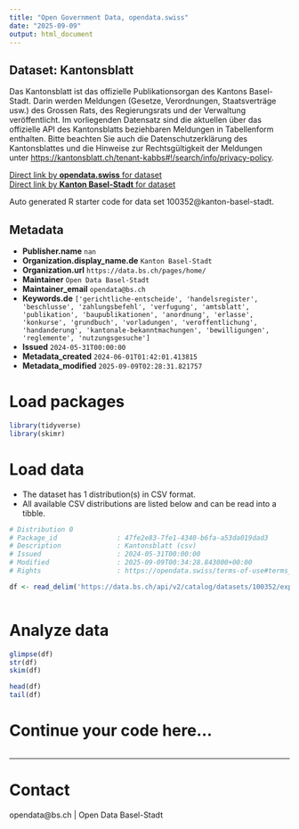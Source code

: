 ```yaml
---
title: "Open Government Data, opendata.swiss"
date: "2025-09-09"
output: html_document
---
```


## Dataset: Kantonsblatt

Das Kantonsblatt ist das offizielle Publikationsorgan des Kantons Basel-Stadt. Darin werden Meldungen (Gesetze, Verordnungen, Staatsverträge usw.) des Grossen Rats, des Regierungsrats und der Verwaltung veröffentlicht. Im vorliegenden Datensatz sind die aktuellen über das offizielle API des Kantonsblatts beziehbaren Meldungen in Tabellenform enthalten. Bitte beachten Sie auch die Datenschutzerklärung des Kantonsblattes und die Hinweise zur Rechtsgültigkeit der Meldungen unter [https://kantonsblatt.ch/tenant-kabbs#!/search/info/privacy-policy](https://kantonsblatt.ch/tenant-kabbs#!/search/info/privacy-policy). 

[Direct link by **opendata.swiss** for dataset](https://opendata.swiss/de/dataset/kantonsblatt)<br>
[Direct link by **Kanton Basel-Stadt** for dataset](https://data.bs.ch/explore/dataset/100352/)

Auto generated R starter code for data set 100352@kanton-basel-stadt.

## Metadata

- **Publisher.name** `nan`
- **Organization.display_name.de** `Kanton Basel-Stadt`
- **Organization.url** `https://data.bs.ch/pages/home/`
- **Maintainer** `Open Data Basel-Stadt`
- **Maintainer_email** `opendata@bs.ch`
- **Keywords.de** `['gerichtliche-entscheide', 'handelsregister', 'beschlusse', 'zahlungsbefehl', 'verfugung', 'amtsblatt', 'publikation', 'baupublikationen', 'anordnung', 'erlasse', 'konkurse', 'grundbuch', 'vorladungen', 'veroffentlichung', 'handanderung', 'kantonale-bekanntmachungen', 'bewilligungen', 'reglemente', 'nutzungsgesuche']`
- **Issued** `2024-05-31T00:00:00`
- **Metadata_created** `2024-06-01T01:42:01.413815`
- **Metadata_modified** `2025-09-09T02:28:31.821757`


# Load packages

```r

library(tidyverse)
library(skimr)

```

# Load data

-   The dataset has 1 distribution(s) in CSV format.
-   All available CSV distributions are listed below and can be read into a tibble.

```r

# Distribution 0
# Package_id               : 47fe2e83-7fe1-4340-b6fa-a53da019dad3
# Description              : Kantonsblatt (csv)
# Issued                   : 2024-05-31T00:00:00
# Modified                 : 2025-09-09T00:34:28.843000+00:00
# Rights                   : https://opendata.swiss/terms-of-use#terms_by

df <- read_delim('https://data.bs.ch/api/v2/catalog/datasets/100352/exports/csv?use_labels=true')



```

# Analyze data

```r

glimpse(df)
str(df)
skim(df)

head(df)
tail(df)

```

# Continue your code here...

```r

```

------------------------------------------------------------------------

# Contact

opendata@bs.ch | Open Data Basel-Stadt
